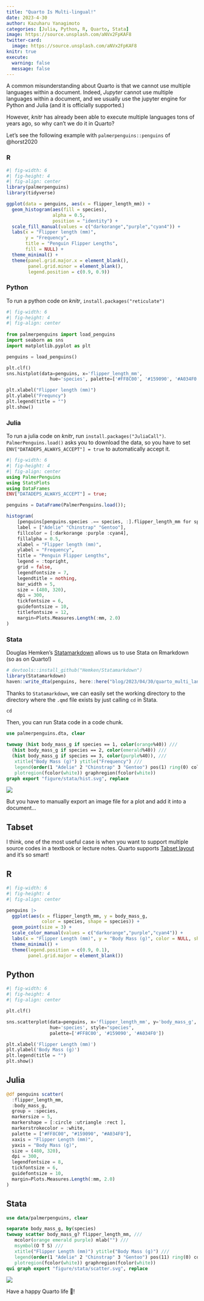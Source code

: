 ```yaml
---
title: "Quarto Is Multi-lingual!"
date: 2023-4-30
author: Kazuharu Yanagimoto
categories: [Julia, Python, R, Quarto, Stata]
image: https://source.unsplash.com/aNVx2FpKAF8
twitter-card:
  image: https://source.unsplash.com/aNVx2FpKAF8
knitr: true
execute: 
  warning: false
  message: false
---
```


A common misunderstanding about Quarto is that we cannot use multiple languages
within a document.
Indeed, _Jupyter_ cannot use multiple languages within a document,
and we usually use the jupyter engine for Python and Julia (and it is officially supported.)

However, _knitr_ has already been able to execute multiple languages tons of years ago,
so why can't we do it in Quarto?

Let's see the following example with `palmerpenguins::penguins` of @horst2020

### R

```r
#| fig-width: 6
#| fig-height: 4
#| fig-align: center
library(palmerpenguins)
library(tidyverse)

ggplot(data = penguins, aes(x = flipper_length_mm)) +
  geom_histogram(aes(fill = species), 
                 alpha = 0.5, 
                 position = "identity") +
  scale_fill_manual(values = c("darkorange","purple","cyan4")) +
  labs(x = "Flipper length (mm)",
       y = "Frequency",
       title = "Penguin Flipper Lengths",
       fill = NULL) +
  theme_minimal() +
  theme(panel.grid.major.x = element_blank(),
        panel.grid.minor = element_blank(),
        legend.position = c(0.9, 0.9))

```



### Python

To run a python code on _knitr_, `install.packages("reticulate")`

```python
#| fig-width: 6
#| fig-height: 4
#| fig-align: center
 
from palmerpenguins import load_penguins
import seaborn as sns
import matplotlib.pyplot as plt

penguins = load_penguins()

plt.clf()
sns.histplot(data=penguins, x='flipper_length_mm',
                hue='species', palette=['#FF8C00', '#159090', '#A034F0'])

plt.xlabel("Flipper length (mm)") 
plt.ylabel("Frequncy")
plt.legend(title = "")
plt.show()
```



### Julia

To run a julia code on _knitr_, run `install.packages("JuliaCall")`.
`PalmerPenguins.load()` asks you to download the data,
so you have to set `ENV["DATADEPS_ALWAYS_ACCEPT"] = true` to automatically accept it.


```julia
#| fig-width: 6
#| fig-height: 4
#| fig-align: center
using PalmerPenguins
using StatsPlots
using DataFrames
ENV["DATADEPS_ALWAYS_ACCEPT"] = true;

penguins = DataFrame(PalmerPenguins.load());

histogram(
    [penguins[penguins.species .== species, :].flipper_length_mm for species in ["Adelie", "Chinstrap", "Gentoo"]],
    label = ["Adelie" "Chinstrap" "Gentoo"],
    fillcolor = [:darkorange :purple :cyan4],
    fillalpha = 0.5,
    xlabel = "Flipper length (mm)",
    ylabel = "Frequency",
    title = "Penguin Flipper Lengths",
    legend = :topright,
    grid = false,
    legendfontsize = 7,
    legendtitle = nothing,
    bar_width = 5,
    size = (480, 320),
    dpi = 300,
    tickfontsize = 6,
    guidefontsize = 10,
    titlefontsize = 12,
    margin=Plots.Measures.Length(:mm, 2.0)
)

```


### Stata

Douglas Hemken's [Statamarkdown](https://github.com/hemken/Statamarkdown)
allows us to use Stata on Rmarkdown (so as on Quarto!)
```r
# devtools::install_github("Hemken/Statamarkdown")
library(Statamarkdown)
haven::write_dta(penguins, here::here("blog/2023/04/30/quarto_multi_lang/palmerpenguins.dta"))
```

Thanks to `Statamarkdown`, we can easily set the working directory to the directory where the `.qmd` file exists by just calling `cd` in Stata.

```stata
cd
```

Then, you can run Stata code in a code chunk.


```stata
use palmerpenguins.dta, clear

twoway (hist body_mass_g if species == 1, color(orange%40)) ///
  (hist body_mass_g if species == 2, color(emerald%40)) ///
  (hist body_mass_g if species == 3, color(purple%40)), ///
   xtitle("Body Mass (g)") ytitle("Frequency") ///
   legend(order(1 "Adelie" 2 "Chinstrap" 3 "Gentoo") pos(1) ring(0) col(1)) ///
   plotregion(fcolor(white)) graphregion(fcolor(white))
graph export "figure/stata/hist.svg", replace

```

![](figure/stata/hist.svg)


But you have to manually export an image file for a plot and add it into a document...

## Tabset

I think, one of the most useful case is when you want to support multiple source codes
in a textbook or lecture notes.
Quarto supports [Tabset layout](https://quarto.org/docs/interactive/layout.html#tabset-panel)
and it's so smart!

::: {.panel-tabset}

## R

```r
#| fig-width: 6
#| fig-height: 4
#| fig-align: center

penguins |>
  ggplot(aes(x = flipper_length_mm, y = body_mass_g,
             color = species, shape = species)) +
  geom_point(size = 3) +
  scale_color_manual(values = c("darkorange","purple","cyan4")) +
  labs(x = "Flipper Length (mm)", y = "Body Mass (g)", color = NULL, shape = NULL) +
  theme_minimal() +
  theme(legend.position = c(0.9, 0.1),
        panel.grid.major = element_blank())

```

## Python

```python
#| fig-width: 6
#| fig-height: 4
#| fig-align: center

plt.clf()

sns.scatterplot(data=penguins, x='flipper_length_mm', y='body_mass_g',
                hue='species', style="species",
                palette=['#FF8C00', '#159090', '#A034F0'])

plt.xlabel('Flipper Length (mm)')
plt.ylabel('Body Mass (g)')
plt.legend(title = "")
plt.show()

```


## Julia

```julia
@df penguins scatter(
  :flipper_length_mm,
  :body_mass_g,
  group = :species,
  markersize = 5,
  markershape = [:circle :utriangle :rect ],
  markerstrokecolor = :white,
  palette = ["#FF8C00", "#159090", "#A034F0"],
  xaxis = "Flipper Length (mm)",
  yaxis = "Body Mass (g)",
  size = (480, 320),
  dpi = 300,
  legendfontsize = 8,
  tickfontsize = 6,
  guidefontsize = 10,
  margin=Plots.Measures.Length(:mm, 2.0)
)
```

## Stata

```stata
use data/palmerpenguins, clear

separate body_mass_g, by(species)
twoway scatter body_mass_g? flipper_length_mm, ///
   mcolor(orange emerald purple) mlab("") ///
   msymbol(O T S) ///
   xtitle("Flipper Length (mm)") ytitle("Body Mass (g)") ///
   legend(order(1 "Adelie" 2 "Chinstrap" 3 "Gentoo") pos(11) ring(0) col(1)) ///
   plotregion(fcolor(white)) graphregion(fcolor(white))
qui graph export "figure/stata/scatter.svg", replace
```

![](figure/stata/scatter.svg){fig-align=center}

:::

Have a happy Quarto life 🥂!



